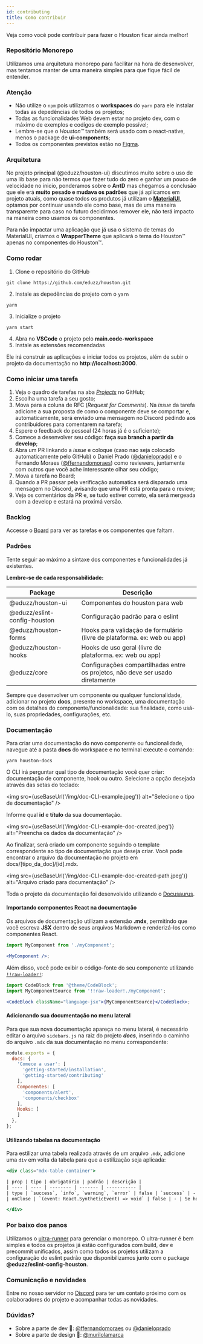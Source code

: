 ```yaml
---
id: contributing
title: Como contribuir
---
```



Veja como você pode contribuir para fazer o Houston ficar ainda melhor!

### Repositório Monorepo 

Utilizamos uma arquitetura monorepo para facilitar na hora de desenvolver,
mas tentamos manter de uma maneira simples para que fique fácil de entender.

### Atenção 

* Não utilize o `npm` pois utilizamos o **workspaces** do `yarn` para ele instalar todas as depedências de todos os projetos;
* Todas as funcionalidades Web devem estar no projeto dev, com o máximo de exemplos e codígos de exemplo possível;
* Lembre-se que o *Houston™️* também será usado com o react-native, menos o package de **ui-components**;
* Todos os componentes previstos estão no [Figma](https://www.figma.com/file/Z1MocTqXbRPGdaHMM9t4Zv/Houston-Design-System?node-id=196%3A366).

### Arquitetura 

No projeto principal (@eduzz/houston-ui) discutimos muito sobre o uso de uma lib base para não termos que fazer tudo 
do zero e ganhar um pouco de velocidade no inicio, ponderamos sobre o **AntD** mas chegamos a conclusão que ele erá 
**muito pesado e mudava os padrões** que já aplicamos em projeto atuais, como quase todos os produtos já utilizam
o [**MaterialUI**](https://material-ui.com/), optamos por continuar usando ele como base, mas de uma maneira transparente para caso no futuro decidirmos 
remover ele, não terá impacto na maneira como usamos os componentes.

Para não impactar uma aplicação que já usa o sistema de 
temas do MaterialUI, criamos o **WrapperTheme** que aplicará o tema do Houston™ apenas no componentes do Houston™.

### Como rodar 

1. Clone o repositório do GitHub
```shell
git clone https://github.com/eduzz/houston.git
```

2. Instale as depedências do projeto com o `yarn`
```shell
yarn
```

3. Inicialize o projeto
```shell
yarn start
```

4. Abra no **VSCode** o projeto pelo **main.code-workspace**
5. Instale as extensões recomendadas

Ele irá construir as aplicações e iniciar todos os projetos, além de subir o projeto da documentação no **http://localhost:3000**.

### Como iniciar uma tarefa 

1. Veja o quadro de tarefas na aba [*Projects*](https://github.com/eduzz/houston/projects/3) no GitHub;
2. Escolha uma tarefa a seu gosto;
3. Mova para a coluna de RFC (*Request for Comments*). Na *issue* da tarefa adicione a sua proposta de como o componente deve se comportar e, automaticamente, será enviado uma mensagem no Discord pedindo aos contribuidores para comentarem na tarefa;
4. Espere o feedback do pessoal (24 horas já é o suficiente);
5. Comece a desenvolver seu código: **faça sua branch a partir da develop**;
6. Abra um PR linkando a *issue* e coloque (caso nao seja colocado automaticamente pelo GitHub) o Daniel Prado ([@danieloprado](https://github.com/danieloprado)) e o Fernando Moraes ([@ffernandomoraes](https://github.com/ffernandomoraes)) como reviewers, juntamente com outros que você ache interessante olhar seu código;
7. Mova a tarefa no Board;
8. Quando a PR passar pela verificação automatica será disparado uma mensagem no Discord, avisando que uma PR está pronta para o review;
9. Veja os comentários da PR e, se tudo estiver correto, ela será mergeada com a develop e estará na proximá versão.

### Backlog 

Accesse o [Board](https://github.com/eduzz/houston/projects/3) para ver as tarefas e os componentes que faltam.  

### Padrões 

Tente seguir ao máximo a sintaxe dos componentes e funcionalidades já existentes.

**Lembre-se de cada responsabilidade:**

| Package                      | Descrição                                                                      |
|------------------------------|--------------------------------------------------------------------------------|
| @eduzz/houston-ui            | Componentes do houston para web                                                |
| @eduzz/eslint-config-houston | Configuração padrão para o eslint                                              |
| @eduzz/houston-forms         | Hooks para validação de formulário (livre de plataforma. ex: web ou app)       |
| @eduzz/houston-hooks         | Hooks de uso geral (livre de plataforma. ex: web ou app)                       |
| @eduzz/core                  | Configurações compartilhadas entre os projetos, não deve ser usado diretamente |

Sempre que desenvolver um componente ou qualquer funcionalidade, adicionar no projeto **docs**, presente no workspace, uma documentação com os detalhes do componente/funcionalidade: sua finalidade, como usá-lo, suas propriedades, configurações, etc.

### Documentação

Para criar uma documentação do novo componente ou funcionalidade, navegue até a pasta **docs** do workspace e no terminal execute o comando:

```shell
yarn houston-docs
```

O CLI irá perguntar qual tipo de documentação você quer criar: documentação de componente, hook ou outro. Selecione a opção desejada através das setas do teclado:

<img src={useBaseUrl('/img/doc-CLI-example.jpeg')} alt="Selecione o tipo de documentação" />

Informe qual **id** e **título** da sua documentação.

<img src={useBaseUrl('/img/doc-CLI-example-doc-created.jpeg')} alt="Preencha os dados da documentação" />

Ao finalizar, será criado um componente seguindo o template correspondente ao tipo de documentação que deseja criar. Você pode encontrar o arquivo da documentação no projeto em
docs/[tipo_da_doc]/[id].mdx.

<img  src={useBaseUrl('/img/doc-CLI-example-doc-created-path.jpeg')} alt="Arquivo criado para documentação" />

Toda o projeto da documentação foi desenvolvido utilizando o [Docusaurus](https://v2.docusaurus.io/docs/next/).

#### Importando componentes React na documentação

Os arquivos de documentação utilizam a extensão **.mdx**, permitindo que você escreva **JSX** dentro de seus arquivos Markdown e renderizá-los como componentes React.

```jsx
import MyComponent from './myComponent';

<MyComponent />;
``` 

Além disso, você pode exibir o código-fonte do seu componente utilizando [`!!raw-loader!`](https://webpack.js.org/loaders/raw-loader/):

```jsx
import CodeBlock from '@theme/CodeBlock';
import MyComponentSource from '!!raw-loader!./myComponent';

<CodeBlock className="language-jsx">{MyComponentSource}</CodeBlock>;
``` 

#### Adicionando sua documentação no menu lateral

Para que sua nova documentação apareça no menu lateral, é necessário editar o arquivo `sidebars.js` na raiz do projeto ***docs***,
inserindo o caminho do arquivo `.mdx` da sua documentação no menu correspondente:

```jsx {9} docs/sidebars.js
module.exports = {
  docs: {
    'Comece a usar': [
      'getting-started/installation', 
      'getting-started/contributing'
    ],
    Componentes: [
      'components/alert',
      'components/checkbox'
    ],
    Hooks: [
    ]
  },
};
```

#### Utilizando tabelas na documentação

Para estilizar uma tabela realizada através de um arquivo `.mdx`, adicione uma `div` em volta da tabela para que a estilização seja aplicada:

```jsx {9} docs/sidebars.js
<div class="mdx-table-container">

| prop | tipo | obrigatório | padrão | descrição |
| ---- | ---- | -------- | ------- | ----------- |
| type | `success`, `info`, `warning`, `error` | false | `success` | - |
| onClose | `(event: React.SyntheticEvent) => void` | false | - | Se houver um valor, ele adiciona automaticamente o "X" |

</div>
```

### Por baixo dos panos 

Utilizamos o [ultra-runner](https://www.npmjs.com/package/ultra-runner) para gerenciar o monorepo. O ultra-runner é bem simples e
todos os projetos já estão configurados com build, dev e precommit unificados, assim como todos os projetos utilizam a configuração do eslint
padrão que disponibilizamos junto com o package **@eduzz/eslint-config-houston**.

### Comunicação e novidades 

Entre no nosso servidor no [Discord](https://discord.gg/EeCnYRsCkX) para ter um contato próximo com os colaboradores do projeto e acompanhar todas as novidades.

### Dúvidas?

* Sobre a parte de dev 💪: [@ffernandomoraes](https://github.com/ffernandomoraes) ou [@danieloprado](https://github.com/danieloprado)
* Sobre a parte de design 🌈: [@murilolamarca](https://github.com/murilolamarca)